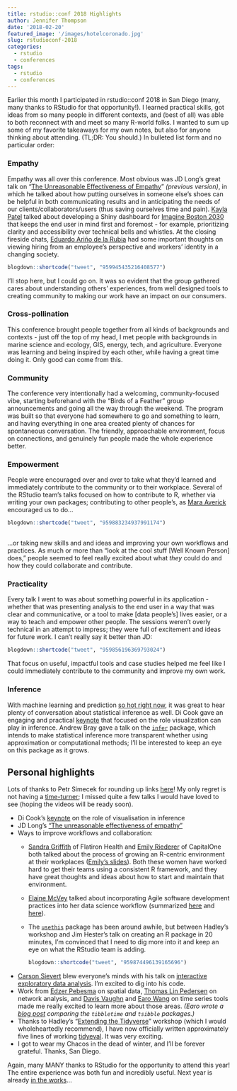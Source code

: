 ```yaml
---
title: rstudio::conf 2018 Highlights
author: Jennifer Thompson
date: '2018-02-20'
featured_image: '/images/hotelcoronado.jpg'
slug: rstudioconf-2018
categories:
  - rstudio
  - conferences
tags:
  - rstudio
  - conferences
---
```


Earlier this month I participated in rstudio::conf 2018 in San Diego (many, many thanks to RStudio for that opportunity!). I learned practical skills, got ideas from so many people in different contexts, and (best of all) was able to both reconnect with and meet so many R-world folks. I wanted to sum up some of my favorite takeaways for my own notes, but also for anyone thinking about attending. (TL;DR: You should.) In bulleted list form and no particular order:

### Empathy

Empathy was all over this conference. Most obvious was JD Long's great talk on "[The Unreasonable Effectiveness of Empathy](https://www.youtube.com/watch?v=P7VnKgVMLvY)" *(previous version)*, in which he talked about how putting ourselves in someone else's shoes can be helpful in both communicating results and in anticipating the needs of our clients/collaborators/users (thus saving ourselves time and pain). [Kayla Patel](https://paylakatel.github.io/) talked about developing a Shiny dashboard for [Imagine Boston 2030](https://analytics.boston.gov/app/imagine-boston) that keeps the end user in mind first and foremost - for example, prioritizing clarity and accessibility over technical bells and whistles. At the closing fireside chats, [Eduardo Ariño de la Rubia](https://www.linkedin.com/in/earino/) had some important thoughts on viewing hiring from an employee's perspective and workers' identity in a changing society.
    
```r
blogdown::shortcode("tweet", "959945435216408577")

```
    
I'll stop here, but I could go on. It was so evident that the group gathered cares about understanding others' experiences, from well designed tools to creating community to making our work have an impact on our consumers.

### Cross-pollination

This conference brought people together from all kinds of backgrounds and contexts - just off the top of my head, I met people with backgrounds in marine science and ecology, GIS, energy, tech, and agriculture. Everyone was learning and being inspired by each other, while having a great time doing it. Only good can come from this.

### Community

The conference very intentionally had a welcoming, community-focused vibe, starting beforehand with the "Birds of a Feather" group announcements and going all the way through the weekend. The program was built so that everyone had somewhere to go and something to learn, and having everything in one area created plenty of chances for spontaneous conversation. The friendly, approachable environment, focus on connections, and genuinely fun people made the whole experience better.

### Empowerment

People were encouraged over and over to take what they'd learned and immediately contribute to the community or to their workplace. Several of the RStudio team's talks focused on how to contribute to R, whether via writing your own packages; contributing to other people's, as [Mara Averick](twitter.com/dataandme) encouraged us to do...

```r
blogdown::shortcode("tweet", "959883234937991174")
    
```

...or taking new skills and and ideas and improving your own workflows and practices. As much or more than "look at the cool stuff [Well Known Person] does," people seemed to feel really excited about what *they* could do and how they could collaborate and contribute.

### Practicality

Every talk I went to was about something powerful in its application - whether that was presenting analysis to the end user in a way that was clear and communicative, or a tool to make [data people's] lives easier, or a way to teach and empower other people. The sessions weren't overly technical in an attempt to impress; they were full of excitement and ideas for future work. I can't really say it better than JD:

```r
blogdown::shortcode("tweet", "959856196369793024")

```

That focus on useful, impactful tools and case studies helped me feel like I could immediately contribute to the community and improve my own work.

### Inference

With machine learning and prediction [so hot right now](https://www.youtube.com/watch?v=Jhc6CRgwkqg), it was great to hear plenty of conversation about statistical inference as well. Di Cook gave an engaging and practical [keynote](http://www.dicook.org/files/rstudio/#1) that focused on the role visualization can play in inference. Andrew Bray gave a talk on the [`infer`](infer.netlify.com) package, which intends to make statistical inference more transparent whether using approximation or computational methods; I'll be interested to keep an eye on this package as it grows.

## Personal highlights

Lots of thanks to Petr Simecek for rounding up links [here](https://github.com/simecek/RStudioConf2018Slides)! My only regret is not having a [time-turner](http://harrypotter.wikia.com/wiki/Time-Turner); I missed quite a few talks I would have loved to see (hoping the videos will be ready soon).

- Di Cook's [keynote](https://github.com/simecek/RStudioConf2018Slides) on the role of visualisation in inference
- JD Long's ["The unreasonable effectiveness of empathy"](https://github.com/rstudio/rstudio-conf/blob/master/2018/Rstudio_%20unreasonable%20empathy.pdf)
- Ways to improve workflows and collaboration:
    - [Sandra Griffith](https://twitter.com/sgrifter) of Flatiron Health and [Emily Riederer](https://twitter.com/EmilyRiederer) of CapitalOne both talked about the process of growing an R-centric environment at their workplaces ([Emily's slides](https://www.slideshare.net/EmilyRiederer/tidycf-turning-cashflows-on-their-sides-to-turn-analysis-on-its-head)). Both these women have worked hard to get their teams using a consistent R framework, and they have great thoughts and ideas about how to start and maintain that environment.
    - [Elaine McVey](http://www.datawoman.com/) talked about incorporating Agile software development practices into her data science workflow (summarized [here](http://datawoman.com/2018/02/the-pain-of-data-science-in-organizations/) and [here](http://datawoman.com/2018/02/using-agile-to-change-the-data-science-conversation/)).
    - The [`usethis`](https://cran.r-project.org/web/packages/usethis/index.html) package has been around awhile, but between Hadley's workshop and Jim Hester's talk on creating an R package in 20 minutes, I'm convinced that I need to dig more into it and keep an eye on what the RStudio team is adding.
    
        ```r
        blogdown::shortcode("tweet", "959874496139165696")
    
        ```
    
- [Carson Sievert](http://cpsievert.me/) blew everyone's minds with his talk on [interactive exploratory data analysis](https://talks.cpsievert.me/20180202). I'm excited to dig into his code.
- Work from [Edzer Pebesma](https://github.com/edzer/rstudio_conf) on spatial data, [Thomas Lin Pedersen](https://www.data-imaginist.com/slides/rstudioconf2018/assets/player/keynotedhtmlplayer#0) on network analysis, and [Davis Vaughn](https://github.com/business-science/presentations/tree/master/2018_02_02_rstudio-conf-2018/presentation) and [Earo Wang](https://earo.me/talk/rstudioconf18/) on time series tools made me really excited to learn more about those areas. *(Earo wrote a [blog post](https://t.co/cMldNQEh1D) comparing the `tibbletime` and `tsibble` packages.)*
- Thanks to Hadley's "[Extending the Tidyverse](https://www.rstudio.com/workshops/extending-the-tidyverse/)" workshop (which I would wholeheartedly recommend), I have now officially written approximately five lines of working [tidyeval](https://www.youtube.com/watch?v=nERXS3ssntw). It was very exciting.
- I got to wear my Chacos in the dead of winter, and I'll be forever grateful. Thanks, San Diego.

Again, many MANY thanks to RStudio for the opportunity to attend this year! The entire experience was both fun and incredibly useful. Next year is already [in the works](https://www.rstudio.com/conference/)...
